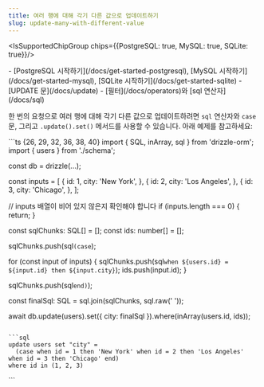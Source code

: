 ```yaml
---
title: 여러 행에 대해 각기 다른 값으로 업데이트하기
slug: update-many-with-different-value
---
```



<IsSupportedChipGroup chips={{PostgreSQL: true, MySQL: true, SQLite: true}}/>

<Prerequisites>
- [PostgreSQL 시작하기](/docs/get-started-postgresql), [MySQL 시작하기](/docs/get-started-mysql), [SQLite 시작하기](/docs/get-started-sqlite)
- [UPDATE 문](/docs/update)
- [필터](/docs/operators)와 [sql 연산자](/docs/sql)
</Prerequisites>

한 번의 요청으로 여러 행에 대해 각기 다른 값으로 업데이트하려면 `sql` 연산자와 `case` 문, 그리고 `.update().set()` 메서드를 사용할 수 있습니다. 아래 예제를 참고하세요:

<Section>
```ts {26, 29, 32, 36, 38, 40}
import { SQL, inArray, sql } from 'drizzle-orm';
import { users } from './schema';

const db = drizzle(...);

const inputs = [
  {
    id: 1,
    city: 'New York',
  },
  {
    id: 2,
    city: 'Los Angeles',
  },
  {
    id: 3,
    city: 'Chicago',
  },
];

// inputs 배열이 비어 있지 않은지 확인해야 합니다
if (inputs.length === 0) {
  return;
}

const sqlChunks: SQL[] = [];
const ids: number[] = [];

sqlChunks.push(sql`(case`);

for (const input of inputs) {
  sqlChunks.push(sql`when ${users.id} = ${input.id} then ${input.city}`);
  ids.push(input.id);
}

sqlChunks.push(sql`end)`);

const finalSql: SQL = sql.join(sqlChunks, sql.raw(' '));

await db.update(users).set({ city: finalSql }).where(inArray(users.id, ids));
```

```sql
update users set "city" = 
  (case when id = 1 then 'New York' when id = 2 then 'Los Angeles' when id = 3 then 'Chicago' end)
where id in (1, 2, 3)
```
</Section>
```


